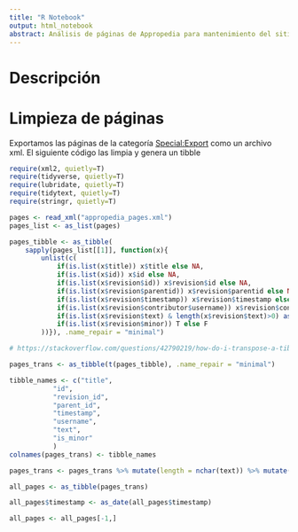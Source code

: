 ```yaml
---
title: "R Notebook"
output: html_notebook
abstract: Análisis de páginas de Appropedia para mantenimiento del sitio
---
```


# Descripción

# Limpieza de páginas

Exportamos las páginas de la categoría [Special:Export](https://www.appropedia.org/Special:Export) como un archivo xml. El siguiente código las limpia y genera un tibble 

```r
require(xml2, quietly=T)
require(tidyverse, quietly=T)
require(lubridate, quietly=T)
require(tidytext, quietly=T)
require(stringr, quietly=T)

pages <- read_xml("appropedia_pages.xml")
pages_list <- as_list(pages)

pages_tibble <- as_tibble(
    sapply(pages_list[[1]], function(x){
        unlist(c(
            if(is.list(x$title)) x$title else NA, 
            if(is.list(x$id)) x$id else NA, 
            if(is.list(x$revision$id)) x$revision$id else NA, 
            if(is.list(x$revision$parentid)) x$revision$parentid else NA, 
            if(is.list(x$revision$timestamp)) x$revision$timestamp else NA,
            if(is.list(x$revision$contributor$username)) x$revision$contributor$username else NA, 
            if(is.list(x$revision$text) & length(x$revision$text)>0) as.character(x$revision$text) else NA,
            if(is.list(x$revision$minor)) T else F
        ))}), .name_repair = "minimal")

```


```r
# https://stackoverflow.com/questions/42790219/how-do-i-transpose-a-tibble-in-r

pages_trans <- as_tibble(t(pages_tibble), .name_repair = "minimal")

tibble_names <- c("title", 
           "id", 
           "revision_id", 
           "parent_id", 
           "timestamp", 
           "username", 
           "text",
           "is_minor"
           )
colnames(pages_trans) <- tibble_names

pages_trans <- pages_trans %>% mutate(length = nchar(text)) %>% mutate(word_count = str_count(text, '\\w+'))

all_pages <- as_tibble(pages_trans)

all_pages$timestamp <- as_date(all_pages$timestamp)

all_pages <- all_pages[-1,]
```


